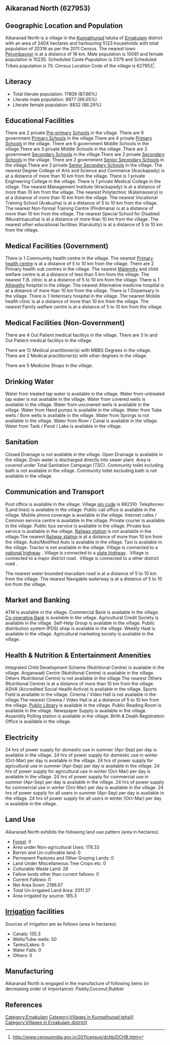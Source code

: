 {{Infobox settlement
| name=Aikaranad North
| native_name=
| native_name_lang=
| other_name=
| nickname=
| settlement_type=Village
| image_skyline=
| image_alt=
| image_caption=
| pushpin_map=India Kerala
| pushpin_label_position=right
| pushpin_map_alt=
| pushpin_map_caption=Location in Kerala, India
| latd=
| latm=
| lats=
| latNS=
| longd=
| longm=
| longs=
| longEW=
| coordinates_display=inline,title
| subdivision_type=Country
| subdivision_name={{flag|India}}
| subdivision_type1=[[States and territories of India|State]]
| subdivision_name1=Kerala 
| subdivision_type2=[[List of districts of India|District]]
| subdivision_name2=Ernakulam
| subdivision_type3=Tahsil
| subdivision_name3=Kunnathunad
| website=
| established_title=<!-- Established -->
| established_date=
| founder=
| named_for=
| government_type=
| governing_body=
| unit_pref=Metric=
| area_footnotes=
| area_rank=
| area_total_km2=24.04
| elevation_footnotes=
| elevation_m=
| population_total=20316
| population_as_of=2011
| population_rank=
| population_density_km2=845
| population_demonym=
| population_footnotes=
| demographics_type1=Languages
| demographics1_title1=Official
| demographics1_info1=[[Malayalam language|Malayalam]]
| timezone1=[[Indian Standard Time|IST]]
| utc_offset1==+5:30
| postal_code_type=[[Postal Index Number|PIN]]
| postal_code=682310
| area_code_type=Telephone code
| area_code=
| registration_plate=
| blank1_name_sec1=Nearest city
| blank1_info_sec1=[[Perumbavoor]]
| blank2_name_sec1=[[Human sex ratio|Sex ratio]]
| blank2_info_sec1=1015 [[male|♂]]/[[female|♀]]
| blank3_name_sec1=Literacy
| blank3_info_sec1=87.66%
| blank1_name_sec2=[[2011 Census of India|2011 census]] code
| blank1_info_sec2=627953
| footnotes=
}}

== Aikaranad North (627953) ==

== Geographic Location and Population ==

Aikaranad North is a village in the [[Kunnathunad]] taluka of [[Ernakulam]] district with an area of 2404 hectares and harbouring 5123 households with total population of 20316 as per the 2011 Census. The nearest town [[Perumbavoor]] is at a distance of 16 km. Male population is 10081 and female population is 10235. Scheduled Caste Population is 3379 and Scheduled Tribes population is 70. Census Location Code of the village is 627953<ref>http://www.censusindia.gov.in/2011census/dchb/DCHB.html</ref>.


== Literacy ==  
* Total literate population: 17809 (87.66%)
* Literate male population: 8977 (89.05%)
* Literate female population: 8832 (86.29%)


== Educational Facilities ==  
There are 2 private [[Pre-primary]] [[School]]s in the village.
There are 9 government [[Primary School]]s in the village.There are 4 private [[Primary School]]s in the village.
There are 6 government Middle Schools in the village.There are 3 private Middle Schools in the village.
There are 2 government [[Secondary School]]s in the village.There are 2 private [[Secondary School]]s in the village.
There are 2 government [[Senior Secondary School]]s in the village.There are 2 private [[Senior Secondary School]]s in the village.
The nearest Degree College of Arts and Science and Commerce (Arackapady) is at a distance of more than 10 km from the village.
There is 1 private Engineering College in the village.
There is 1 private Medical College in the village.
The nearest Management Institute (Arackapady) is at a distance of more than 10 km from the village.
The nearest Polytechnic (Kalamassery) is at a distance of more than 10 km from the village.
The nearest Vocational Training School (Arakuzha) is at a distance of 5 to 10 km from the village.
The nearest Non-formal Training Centre (Pindimana) is at a distance of more than 10 km from the village.
The nearest Special School for Disabled (Muvatrtupuzha) is at a distance of more than 10 km from the village.
The nearest other educational facilities (Karukutty) is at a distance of 5 to 10 km from the village.


== Medical Facilities (Government) ==
There is 1 Commumity health centre in the village.
The nearest [[Primary health centre]] is at a distance of 5 to 10 km from the village.
There are 2 Primary health sub centres in the village.
The nearest [[Maternity]] and child welfare centre is at a distance of less than 5 km from the village.
The nearest T.B. clinic is at a distance of 5 to 10 km from the village.
There is 1 [[Allopathy]] hospital in the village.
The nearest Alternative medicine hospital is at a distance of more than 10 km from the village.
There is 1 Dispensary in the village.
There is 1 Veterinary hospital in the village.
The nearest Mobile health clinic is at a distance of more than 10 km from the village.
The nearest Family welfare centre is at a distance of 5 to 10 km from the village.


== Medical Facilities (Non-Government) ==
There are 4 Out Patient medical facilitys in the village.
There are 3 In and Out Patient medical facilitys in the village.

There are 12 Medical practitioner(s) with MBBS Degrees in the village.
There are 2 Medical practitioner(s) with other degrees in the village.


There are 5 Medicine Shops in the village.



== Drinking Water ==
Water from treated tap water is available in the village.
Water from untreated tap water is not available in the village.
Water from covered wells is available in the village.
Water from uncovered wells is available in the village.
Water from Hand pumps is available in the village.
Water from Tube wells / Bore wells is available in the village.
Water from Springs is not available in the village.
Water from River / Canal is available in the village.
Water from Tank / Pond / Lake is available in the village.


== Sanitation ==
Closed Drainage is not available in the village.
Open Drainage is available in the village.
Drain water is discharged directly into sewer plant.
Area is covered under Total Sanitation Campaign (TSC).
Community toilet including bath is not available in the village.
Community toilet excluding bath is not available in the village.


== Communication and Transport ==
Post office is available in the village.
Village [[pin code]] is 682310.
Telephones (Land lines) is available in the village.
Public call office is available in the village.
Mobile phone coverage is available in the village.
Internet cafes / Common service centre is available in the village.
Private courier is available in the village.
Public bus service is available in the village.
Private bus service is available in the village.
[[Railway station]] is not available in the village.The nearest [[Railway station]] is at a distance of more than 10 km from the village.
Auto/Modified Auto is available in the village.
Taxi is available in the village.
Tractor is not available in the village.
Village is connected to a [[national highway]]  .
Village is connected to a [[state highway]]  .
Village is connected to a major district road    .
Village is connected to a other district road  .


The nearest water bounded macadam road is at a distance of 5 to 10 km from the village.
The nearest Navigable waterway is at a distance of 5 to 10 km from the village.



== Market and Banking ==
ATM is available in the village.
Commercial Bank is available in the village.
[[Co-operative Bank]] is available in the village.
Agricultural Credit Society is available in the village.
Self-Help Group is available in the village.
Public distribution system (PDS) shop is available in the village.
Weekly Haat is available in the village.
Agricultural marketing society is available in the village.


== Health & Nutrition & Entertainment Amenities ==
Integrated Child Development Scheme (Nutritional Centre) is available in the village.
Anganwadi Centre (Nutritional Centre) is available in the village.
Others (Nutritional Centre) is not available in the village.The nearest Others (Nutritional Centre) is at a distance of more than 10 km from the village.
ASHA (Accredited Social Health Activist is available in the village.
Sports Field is available in the village.
Cinema / Video Hall is not available in the village.The nearest Cinema / Video Hall is at a distance of 5 to 10 km from the village.
[[Public Library]] is available in the village.
Public Reading Room is available in the village.
Newspaper Supply is available in the village.
Assembly Polling station is available in the village.
Birth & Death Registration Office is available in the village.


== Electricity ==
24 hrs of power supply for domestic use in summer (Apr-Sep) per day is available in the village.
24 hrs of power supply for domestic use in winter (Oct-Mar) per day is available in the village.
24 hrs of power supply for agricultural use in summer (Apr-Sep) per day is available in the village.
24 hrs of power supply for agricultural use in winter (Oct-Mar) per day is available in the village.
24 hrs of power supply for commercial use in summer (Apr-Sep) per day is available in the village.
24 hrs of power supply for commercial use in winter (Oct-Mar) per day is available in the village.
24 hrs of power supply for all users in summer (Apr-Sep) per day is available in the village.
24 hrs of power supply for all users in winter (Oct-Mar) per day is available in the village.


== Land Use ==
Aikaranad North exhibits the following land use pattern (area in hectares):
* [[Forest]]: 0
* Area under Non-agricultural Uses: 179.33
* Barren and Un-cultivable land: 0
* Permanent Pastures and Other Grazing Lands: 0
* Land Under Miscellaneous Tree Crops etc: 0
* Culturable Waste Land: 28
* Fallow lands other than current fallows: 0
* Current Fallows: 0
* Net Area Sown: 2196.67
* Total Un-irrigated Land Area: 2011.37
* Area irrigated by source: 185.3


== [[Irrigation]] facilities ==
Sources of irrigation are as follows (area in hectares):
* Canals: 135.3
* Wells/Tube-wells: 50
* Tanks/Lakes: 0
* Water Falls: 0
* Others: 0


== Manufacturing ==
Aikaranad North is engaged in the manufacture of following items (in decreasing order of importance): Paddy,Coconut,Rubber


[[Category:Ernakulam]]
[[Category:Villages in Kunnathunad tehsil)]]
[[Category:Villages in Ernakulam district)]]


== References ==
{{Reflist}}


